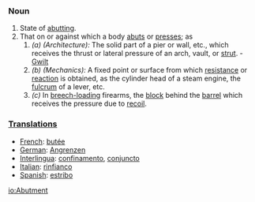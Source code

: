 ===Noun===
#State of [[abutting]].
#That on or against which a body [[abut]]s or [[presses]]; as 
##''(a)'' ''(Architecture):'' The solid part of a pier or wall, etc., which receives the thrust or lateral pressure of an arch, vault, or [[strut]]. - [[Gwilt]]
##''(b)'' ''(Mechanics):'' A fixed point or surface from which [[resistance]] or [[reaction]] is obtained, as the cylinder head of a steam engine, the [[fulcrum]] of a lever, etc. 
##''(c)'' In [[breech-loading]] firearms, the [[block]] behind the [[barrel]] which receives the pressure due to [[recoil]].
 
===[[Translation]]s===
*[[French]]: [[butée]]
*[[German]]: [[Angrenzen]]
*[[Interlingua]]: [[confinamento]], [[conjuncto]]
*[[Italian]]: [[rinfianco]]
*[[Spanish]]: [[estribo]]

[[io:Abutment]]